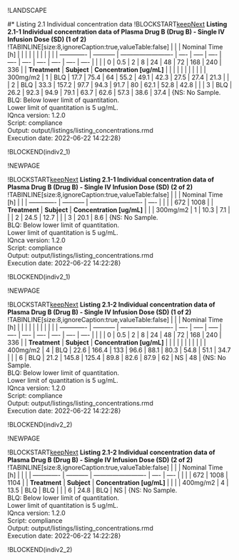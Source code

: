 
!LANDSCAPE


#* Listing 2.1 Individual concentration data
!BLOCKSTART[keepNext](indiv2_1)
**Listing 2.1-1 Individual concentration data of Plasma Drug B (Drug B) - Single IV Infusion Dose (SD) (1 of 2)**
!TABINLINE[size:8,ignoreCaption:true,valueTable:false]
|               |             | Nominal Time [h]          |      |       |      |      |      |      |      |      |      |
| ------------- | ----------- | ------------------------- | ---- | ----- | ---- | ---- | ---- | ---- | ---- | ---- | ---- |
|               |             | 0                         | 0.5  | 2     | 8    | 24   | 48   | 72   | 168  | 240  | 336  |
| **Treatment** | **Subject** | **Concentration [ug/mL]** |      |       |      |      |      |      |      |      |      |
| 300mg/m2      | 1           | BLQ                       | 17.7 | 75.4  | 64   | 55.2 | 49.1 | 42.3 | 27.5 | 27.4 | 21.3 |
|               | 2           | BLQ                       | 33.3 | 157.2 | 97.7 | 94.3 | 91.7 | 80   | 62.1 | 52.8 | 42.8 |
|               | 3           | BLQ                       | 26.2 | 92.3  | 94.9 | 79.1 | 63.7 | 62.6 | 57.3 | 38.6 | 37.4 |
{NS: No Sample.<br>BLQ: Below lower limit of quantitation.<br>Lower limit of quantitation is 5 ug/mL.<br>IQnca version: 1.2.0<br>Script: compliance<br>Output: output/listings/listing_concentrations.rmd<br>Execution date: 2022-06-22 14:22:28}

!BLOCKEND(indiv2_1)

!NEWPAGE

!BLOCKSTART[keepNext](indiv2_1)
**Listing 2.1-1 Individual concentration data of Plasma Drug B (Drug B) - Single IV Infusion Dose (SD) (2 of 2)**
!TABINLINE[size:8,ignoreCaption:true,valueTable:false]
|               |             | Nominal Time [h]          |      |
| ------------- | ----------- | ------------------------- | ---- |
|               |             | 672                       | 1008 |
| **Treatment** | **Subject** | **Concentration [ug/mL]** |      |
| 300mg/m2      | 1           | 10.3                      | 7.1  |
|               | 2           | 24.5                      | 12.7 |
|               | 3           | 20.1                      | 8.6  |
{NS: No Sample.<br>BLQ: Below lower limit of quantitation.<br>Lower limit of quantitation is 5 ug/mL.<br>IQnca version: 1.2.0<br>Script: compliance<br>Output: output/listings/listing_concentrations.rmd<br>Execution date: 2022-06-22 14:22:28}

!BLOCKEND(indiv2_1)


!NEWPAGE

!BLOCKSTART[keepNext](indiv2_2)
**Listing 2.1-2 Individual concentration data of Plasma Drug B (Drug B) - Single IV Infusion Dose (SD) (1 of 2)**
!TABINLINE[size:8,ignoreCaption:true,valueTable:false]
|               |             | Nominal Time [h]          |      |       |       |      |      |      |      |      |      |
| ------------- | ----------- | ------------------------- | ---- | ----- | ----- | ---- | ---- | ---- | ---- | ---- | ---- |
|               |             | 0                         | 0.5  | 2     | 8     | 24   | 48   | 72   | 168  | 240  | 336  |
| **Treatment** | **Subject** | **Concentration [ug/mL]** |      |       |       |      |      |      |      |      |      |
| 400mg/m2      | 4           | BLQ                       | 22.6 | 166.4 | 133   | 96.6 | 88.1 | 80.3 | 54.8 | 51.1 | 34.7 |
|               | 6           | BLQ                       | 21.2 | 145.8 | 125.4 | 89.8 | 82.6 | 87.9 | 62   | NS   | 48   |
{NS: No Sample.<br>BLQ: Below lower limit of quantitation.<br>Lower limit of quantitation is 5 ug/mL.<br>IQnca version: 1.2.0<br>Script: compliance<br>Output: output/listings/listing_concentrations.rmd<br>Execution date: 2022-06-22 14:22:28}

!BLOCKEND(indiv2_2)

!NEWPAGE

!BLOCKSTART[keepNext](indiv2_2)
**Listing 2.1-2 Individual concentration data of Plasma Drug B (Drug B) - Single IV Infusion Dose (SD) (2 of 2)**
!TABINLINE[size:8,ignoreCaption:true,valueTable:false]
|               |             | Nominal Time [h]          |      |      |
| ------------- | ----------- | ------------------------- | ---- | ---- |
|               |             | 672                       | 1008 | 1104 |
| **Treatment** | **Subject** | **Concentration [ug/mL]** |      |      |
| 400mg/m2      | 4           | 13.5                      | BLQ  | BLQ  |
|               | 6           | 24.8                      | BLQ  | NS   |
{NS: No Sample.<br>BLQ: Below lower limit of quantitation.<br>Lower limit of quantitation is 5 ug/mL.<br>IQnca version: 1.2.0<br>Script: compliance<br>Output: output/listings/listing_concentrations.rmd<br>Execution date: 2022-06-22 14:22:28}

!BLOCKEND(indiv2_2)



